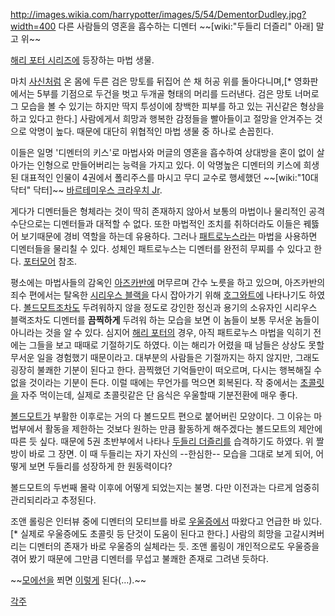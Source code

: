 http://images.wikia.com/harrypotter/images/5/54/DementorDudley.jpg?width=400
다른 사람들의 영혼을 흡수하는 디멘터 ~~[wiki:"두들리 더즐리" 아래] 말고 위~~

[[해리 포터 시리즈]]에 등장하는 마법 생물. 

마치 [[사신]]처럼 온 몸에 두른 검은 망토를 뒤집어 쓴 채 허공 위를 돌아다니며,[* 영화판에서는 5부를 기점으로 두건을 벗고 두개골 형태의 머리를 드러낸다. 검은 망토 너머로 그 모습을 볼 수 있기는 하지만 딱지 투성이에 창백한 피부를 하고 있는 귀신같은 형상을 하고 있다고 한다.] 사람에게서 희망과 행복한 감정들을 빨아들이고 절망을 안겨주는 것으로 악명이 높다. 때문에 대단히 위협적인 마법 생물 중 하나로 손꼽힌다. 

이들은 일명 '디멘터의 키스'로 마법사와 머글의 영혼을 흡수하여 상대방을 혼이 없이 살아가는 인형으로 만들어버리는 능력을 가지고 있다. 이 악명높은 디멘터의 키스에 희생된 대표적인 인물이 4권에서 폴리주스를 마시고 무디 교수로 행세했던 ~~[wiki:"10대 닥터" 닥터]~~ [[바르테미우스 크라우치 Jr]].

게다가 디멘터들은 형체라는 것이 딱히 존재하지 않아서 보통의 마법이나 물리적인 공격 수단으로는 디멘터들과 대적할 수 없다. 또한 마법적인 조치를 취하더라도 이들은 꿰뜷어 보기때문에 경비 역할을 하는데 유용하다. 그러나 [[패트로누스]]라는 마법을 사용하면 디멘터들을 물리칠 수 있다. 성체인 패트로누스는 디멘터를 완전히 무찌를 수 있다고 한다. [[포터모어]] 참조.

평소에는 마법사들의 감옥인 [[아즈카반]]에 머무르며 간수 노릇을 하고 있으며, 아즈카반의 죄수 편에서는 탈옥한 [[시리우스 블랙]]을 다시 잡아가기 위해 [[호그와트]]에 나타나기도 하였다. [[볼드모트]]조차도 두려워하지 않을 정도로 강인한 정신과 용기의 소유자인 시리우스 블랙조차도 디멘터를 '''끔찍하게''' 두려워 하는 모습을 보면 이 놈들이 보통 무서운 놈들이 아니라는 것을 알 수 있다. 심지어 [[해리 포터]]의 경우, 아직 패트로누스 마법을 익히기 전에는 그들을 보고 때때로 기절하기도 하였다. 이는 해리가 어렸을 때 남들은 상상도 못할 무서운 일을 경험했기 때문이라고. 대부분의 사람들은 기절까지는 하지 않지만, 그래도 굉장히 불쾌한 기분이 된다고 한다. 끔찍했던 기억들만이 떠오르며, 다시는 행복해질 수 없을 것이라는 기분이 든다. 이럴 때에는 무언가를 먹으면 회복된다. 작 중에서는 [[초콜릿]]을 자주 먹이는데, 실제로 초콜릿같은 단 음식은 우울할때 기분전환에 매우 좋다.

[[볼드모트]]가 부활한 이후로는 거의 다 볼드모트 편으로 붙어버린 모양이다. 그 이유는 마법부에서 활동을 제한하는 것보다 원하는 만큼 활동하게 해주겠다는 볼드모트의 제안에 따른 듯 싶다. 때문에 5권 초반부에서 나타나 [[두들리 더즐리]]를 습격하기도 하였다. 위 짤방이 바로 그 장면. 이 때 두들리는 자기 자신의 --한심한-- 모습을 그대로 보게 되어, 어떻게 보면 두들리를 성장하게 한 원동력이다?

볼드모트의 두번째 몰락 이후에 어떻게 되었는지는 불명. 다만 이전과는 다르게 엄중히 관리되리라고 추정된다.

조앤 롤링은 인터뷰 중에 디멘터의 모티브를 바로 [[우울증]]에서 따왔다고 언급한 바 있다.[* 실제로 우울증에도 초콜릿 등 단것이 도움이 된다고 한다.] 사람의 희망을 고갈시켜버리는 디멘터의 존재가 바로 우울증의 실체라는 듯. 조앤 롤링이 개인적으로도 우울증을 겪어 봤기 때문에 그만큼 디멘터를 무섭고 불쾌한 존재로 그려낸 듯하다.

~~[[모에선]]을 쬐면 [http://www.ruliweb.com/ruliboard/read.htm?main=comic&table=img_manga2&find=id&ftext=since04&num=8487 이렇게] 된다(…).~~

[[각주]]
